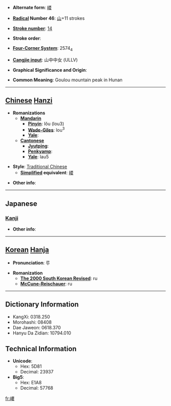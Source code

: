 * '''Alternate form''': [[嵝]]

* '''[[Wiktionary:Chinese radical index| Radical]] Number 46''': [[Wiktionary:Chinese radical index 山|山]]+11 strokes

* '''[[Wiktionary:Chinese total strokes index|Stroke number]]''': [[Wiktionary:Chinese total strokes index 14|14]]

* '''Stroke order''': 

* '''[[Wiktionary:Chinese four corner index|Four-Corner System]]''': 2574<sub>4</sub>

* '''[[Wiktionary:Chinese Cangjie index|Cangjie input]]''': 山中中女 (ULLV)

* '''Graphical Significance and Origin''': 

* '''Common Meaning''': Goulou mountain peak in Hunan

----

== [[Chinese]] [[Hanzi]] ==

* '''Romanizations'''
** '''[[Mandarin]]'''
*** '''[[Pinyin]]''': lǒu (lou3)
*** '''[[Wade-Giles]]''': lou<sup>3</sup>
*** '''[[Yale]]''': 
** '''[[Cantonese]]'''
*** '''[[Jyutping]]''':
*** '''[[Penkyamp]]''': 
*** '''[[Yale]]''': lau5

* '''Style''': [[Traditional Chinese]] 
** '''[[Simplified Chinese|Simplified]] equivalent''': [[嵝]]

* '''Other info''': 

----

==Japanese==
===[[Kanji]]===
{{kanji|on readings=[[る]] (ru), [[ろう]] (rō)
|kun readings=[[いただき]] (itadaki)
}}

* '''Other info''':  

----

== [[Korean]] [[Hanja]] ==

* '''Pronunciation''': 루

* '''Romanization'''
** '''[[The 2000 South Korean Revised Romanization|The 2000 South Korean Revised]]''': ru
** '''[[McCune-Reischauer]]''': ru

----

== Dictionary Information ==

* KangXi: 0318.250
* Morohashi: 08408
* Dae Jaweon: 0618.370
* Hanyu Da Zidian: 10794.010

== Technical Information ==

* '''Unicode''':
** Hex: 5D81
** Decimal: 23937
* '''Big5''':
** Hex: E1A8
** Decimal: 57768

[[fr:嶁]]